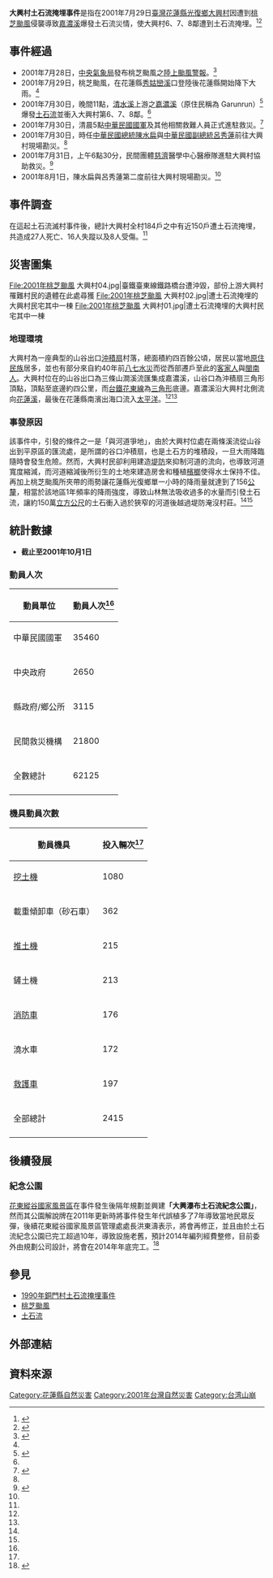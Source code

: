 {{NoteTA
|1=zh-tw:資訊;zh-cn:信息;
|2=zh-tw:透過;zh-cn:通过;
}}
{{UTC+8}}
{{Infobox Conflagration
| title=大興村土石流掩埋事件
| other_title=
| image= 2001年桃芝颱風 大興村03.jpg
| image_size= 300px
| caption= 大興社區遭大量土石及流木入侵
| map=
| map_caption=
| location={{ROC}}[[花蓮縣|花蓮縣]][[光復鄉|光復鄉]][[大興村|大興村]]
| coordinates={{coord|23|38|26.0|N|121|22|51.9|E|display=title,inline}}
| date=2001年7月29日－2001年8月1日
| time=晚間11點
| timezone=[[UTC+8|UTC+8]]
| cause=土石流滅村
| areas=[[大興村|大興村]]6、7、8鄰
| class=[[山崩|山崩]]
| firefighters={{普通列表|
* [[中華民國政府|中央政府]]（動員人次：2650次）<ref name="大興村 災害投入統計">{{Cite web|url=http://library.taiwanschoolnet.org/cyberfair2007/bountiful/005/journal/01/11.htm|language=zh-tw|title=大興村 災害投入統計|author=萱宇、姚璋|date=2007-01-11|accessdate=2015-06-03|archive-date=2016-03-05|archive-url=https://web.archive.org/web/20160305101650/http://library.taiwanschoolnet.org/cyberfair2007/bountiful/005/journal/01/11.htm|dead-url=no}}</ref>
* [[中華民國國軍|中華民國國軍]]（動員人次：35460次）<ref name="大興村 災害投入統計"/>
* [[光復鄉|鄉公所]]/[[花蓮縣政府|花蓮縣政府]]（動員人次：3115次）<ref name="大興村 災害投入統計"/>
* 民間救災機構（動員人次：21800次）<ref name="大興村 災害投入統計"/>
}}
| fatalities=27<ref name="2013臺灣學校網界博覽會-研究成果-花蓮縣光復鄉大興村">{{Cite web|url=http://news.ltn.com.tw/news/local/paper/756392/print|language=zh-tw|title=2013臺灣學校網界博覽會-研究成果-花蓮縣光復鄉大興村|publisher=[[花蓮縣秀林鄉和平國民小學|花蓮縣秀林鄉和平國民小學]]|author=|date=|accessdate=2015-06-03|archive-date=2016-03-04|archive-url=https://web.archive.org/web/20160304214224/http://news.ltn.com.tw/news/local/paper/756392/print|dead-url=no}}</ref>
| injuries=8<ref name="2013臺灣學校網界博覽會-研究成果-花蓮縣光復鄉大興村"/>
| damage=
}}

'''大興村土石流掩埋事件'''是指在2001年7月29日[[臺灣|臺灣]][[花蓮縣|花蓮縣]][[光復鄉|光復鄉]][[大興村|大興村]]因遭到[[颱風桃芝_(2001年)|桃芝颱風]]侵襲導致[[光復溪|嘉濃溪]]爆發土石流災情，使大興村6、7、8鄰遭到土石流掩埋。<ref name="桃芝颱風造成之土石流災害">{{cite web|language=zh-tw|url=http://www.tgs.org.tw/tgs/download/publication/V5N2.pdf|title=桃芝颱風造成之土石流災害|author=|publisher=中華民國大地工程學會|date=2001-08-20|accessdate=2014-05-16|deadurl=yes|archiveurl=https://web.archive.org/web/20140517170546/http://www.tgs.org.tw/tgs/download/publication/V5N2.pdf|archivedate=2014-05-17}}</ref><ref name="桃芝颱風花蓮縣土石流勘災報告">{{cite web|language=zh-tw|url=http://he.cycu.edu.tw/pro/social/touzhi.htm|title=桃芝颱風花蓮縣土石流勘災報告|author=孫志鴻、[[范正成|范正成]]|publisher=|date=|accessdate=2014-05-16|deadurl=yes|archiveurl=https://archive.is/20140517130003/http://he.cycu.edu.tw/pro/social/touzhi.htm|archivedate=2014-05-17}}</ref>

== 事件經過 ==
* 2001年7月28日，[[中央氣象局|中央氣象局]]發布桃芝颱風之[[陸上颱風警報|陸上颱風警報]]。<ref name="花蓮光復大興土石流勘災記">{{Cite web|url=http://news.ltn.com.tw/news/local/paper/756392/print|language=zh-tw|title=花蓮光復大興土石流勘災記|publisher=[[臺灣省土木技師公會|臺灣省土木技師公會]]|author=彭華泰|date=2005-05-07|accessdate=2015-06-03|archive-date=2016-03-04|archive-url=https://web.archive.org/web/20160304214224/http://news.ltn.com.tw/news/local/paper/756392/print|dead-url=no}}</ref>
* 2001年7月29日，桃芝颱風，在花蓮縣[[秀姑巒溪|秀姑巒溪]]口登陸後花蓮縣開始降下大雨。<ref name="花蓮光復大興土石流勘災記"/>
* 2001年7月30日，晚間11點，[[清水溪|清水溪]]上游之[[光復溪|嘉濃溪]]（原住民稱為 Garunrun）<ref>{{Cite web|url=http://www.taiwanthinktank.org/chinese/page/7/32/91/604|language=zh-tw|title=財團法人-臺灣智庫 花蓮縣鳳林光復土石流災區訪察|publisher=[[財團法人臺灣智庫|財團法人臺灣智庫]]|author=|date=|accessdate=2015-06-03|archive-date=2015-09-24|archive-url=https://web.archive.org/web/20150924112902/http://www.taiwanthinktank.org/chinese/page/7/32/91/604|dead-url=no}}</ref>爆發[[土石流|土石流]]並衝入大興村第6、7、8鄰。<ref name="花蓮光復大興土石流勘災記"/>
* 2001年7月30日，清晨5點[[中華民國國軍|中華民國國軍]]及其他相關救難人員正式進駐救災。<ref name="桃芝已遠颺 花蓮救災急-惡水沖走10親人 他們救起1小孩">{{Cite web|url=http://old.ltn.com.tw/2001/new/aug/1/today-c5.htm|language=zh-tw|title=桃芝已遠颺 花蓮救災急-惡水沖走10親人 他們救起1小孩|publisher=[[自由時報|自由時報]]|author=花孟璟|date=2001-08-01|accessdate=2015-06-03|archive-date=2019-01-15|archive-url=https://web.archive.org/web/20190115024523/http://old.ltn.com.tw/2001/new/aug/1/today-c5.htm|dead-url=no}}</ref>
* 2001年7月30日，時任[[中華民國總統|中華民國總統]][[陳水扁|陳水扁]]與[[中華民國副總統|中華民國副總統]][[呂秀蓮|呂秀蓮]]前往大興村現場勘災。<ref name="花蓮光復大興土石流勘災記"/>
* 2001年7月31日，上午6點30分，民間團體[[慈濟|慈濟]]醫學中心醫療隊進駐大興村協助救災。<ref>{{Cite web|url=http://www.tzuchi.com.tw/file/hospmagazine/9008/7.htm|language=zh-tw|title=光復大興村土石流 花蓮慈醫緊急救援設立醫療救護站|publisher=[[佛教慈濟綜合醫院|佛教慈濟綜合醫院]]|author=|date=|accessdate=2015-06-03|deadurl=yes|archiveurl=https://web.archive.org/web/20041215131937/http://www.tzuchi.com.tw/file/Hospmagazine/9008/7.htm|archivedate=2004-12-15}}</ref>
* 2001年8月1日，陳水扁與呂秀蓮第二度前往大興村現場勘災。<ref name="花蓮光復大興土石流勘災記"/>

== 事件調查 ==
在這起土石流滅村事件後，總計大興村全村184戶之中有近150戶遭土石流掩埋，共造成27人死亡、16人失蹤以及8人受傷。<ref name="2013臺灣學校網界博覽會-研究成果-花蓮縣光復鄉大興村"/>

== 災害圖集 ==
<gallery>
File:2001年桃芝颱風 大興村04.jpg|臺鐵臺東線鐵路橋台遭沖毀，部份上游大興村罹難村民的遺體在此處尋獲
File:2001年桃芝颱風 大興村02.jpg|遭土石流掩埋的大興村民宅其中一棟
File:2001年桃芝颱風 大興村01.jpg|遭土石流掩埋的大興村民宅其中一棟
</gallery>
=== 地理環境 ===
大興村為一座典型的山谷出口[[沖積扇|沖積扇]]村落，總面積約四百餘公頃，居民以當地[[原住民族|原住民族]]居多，並也有部分來自約40年前[[八七水災|八七水災]]而從西部遷戶至此的[[客家人|客家人]]與[[閩南人|閩南人]]。大興村位在的山谷出口為三條山澗溪流匯集成嘉濃溪，山谷口為沖積扇三角形頂點，頂點至底邊約四公里，而[[台鐵|台鐵]][[花東線|花東線]]為[[三角形|三角形]]底邊。嘉濃溪沿大興村北側流向[[花蓮溪|花蓮溪]]，最後在花蓮縣南濱出海口流入[[太平洋|太平洋]]。<ref name="花蓮光復大興土石流勘災記"/><ref name="桃芝已遠颺 花蓮救災急-惡水沖走10親人 他們救起1小孩"/>

=== 事發原因 ===
該事件中，引發的條件之一是「與河道爭地」，由於大興村位處在兩條溪流從山谷出到平原區的匯流處，是所謂的谷口沖積扇，也是土石方的堆積段，一旦大雨降臨隨時會發生危險。然而，大興村民卻利用建造[[堤防|堤防]]來抑制河道的流向，也導致河道寬度縮減，而河道縮減後所衍生的土地來建造房舍和種植[[檳榔|檳榔]]使得水土保持不佳。再加上桃芝颱風所夾帶的雨勢讓花蓮縣光復鄉單一小時的降雨量就達到了156[[公釐|公釐]]，相當於該地區1年頻率的降雨強度，導致山林無法吸收過多的水量而引發土石流，讓約150萬[[立方公尺|立方公尺]]的土石衝入過於狹窄的河道後越過堤防淹沒村莊。<ref name="花蓮光復大興土石流勘災記"/><ref name="花蓮光復大興土石流勘災記"/>

== 統計數據 ==
* '''截止至2001年10月1日 '''
=== 動員人次 ===
{| class="wikitable" style="font-size: 100%;"
! 動員單位
! 動員人次<ref name="大興村 災害投入統計"/>
|-
|中華民國國軍
|35460
|-
|-
|中央政府
|2650
|-
|-
|縣政府/鄉公所
|3115
|-
|-
|民間救災機構
|21800
|-
|-
|全數總計
|62125
|-
|}

=== 機具動員次數 ===
{| class="wikitable" style="font-size: 100%;"
! 動員機具
! 投入輛次<ref name="大興村 災害投入統計"/>
|-
|[[挖土機|挖土機]]
|1080
|-
|-
|載重傾卸車（砂石車）
|362
|-
|-
|[[推土機|推土機]]
|215
|-
|-
|鏟土機
|213
|-
|-
|[[消防車|消防車]]
|176
|-
|-
|澆水車
|172
|-
|-
|[[救護車|救護車]]
|197
|-
|-
|全部總計
|2415
|-
|}

== 後續發展 ==
=== 紀念公園 ===
[[花東縱谷國家風景區|花東縱谷國家風景區]]在事件發生後隔年規劃並興建'''「大興瀑布土石流紀念公園」'''，然而其公園解說牌在2011年更新時將事件發生年代誤植多了7年導致當地民眾反彈，後續花東縱谷國家風景區管理處處長洪東濤表示，將會再修正，並且由於土石流紀念公園已完工超過10年，導致設施老舊，預計2014年編列經費整修，目前委外由規劃公司設計，將會在2014年年底完工。<ref>{{Cite web|url=http://news.ltn.com.tw/news/local/paper/756392/print|language=zh-tw|title=〈北部〉桃芝颱風年份誤植 土石流公園解說牌烏龍|publisher=[[自由時報|自由時報]]|author=花孟璟|date=2014-02-22|accessdate=2015-06-03|archive-date=2016-03-04|archive-url=https://web.archive.org/web/20160304214224/http://news.ltn.com.tw/news/local/paper/756392/print|dead-url=no}}</ref>

== 參見 ==
* [[1990年銅門村土石流掩埋事件|1990年銅門村土石流掩埋事件]]
* [[颱風桃芝_(2001年)|桃芝颱風]]
* [[土石流|土石流]]

== 外部連結 ==

== 資料來源 ==
{{reflist}}

[[Category:花蓮縣自然災害|Category:花蓮縣自然災害]]
[[Category:2001年台灣自然災害|Category:2001年台灣自然災害]]
[[Category:台湾山崩|Category:台湾山崩]]